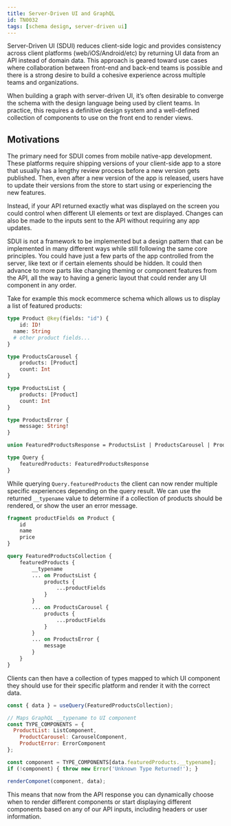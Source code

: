 ```yaml
---
title: Server-Driven UI and GraphQL
id: TN0032
tags: [schema design, server-driven ui]
---
```



Server-Driven UI (SDUI) reduces client-side logic and provides consistency across client platforms (web/iOS/Android/etc) by returning UI data from an API instead of domain data. This approach is geared toward use cases where collaboration between front-end and back-end teams is possible and there is a strong desire to build a cohesive experience across multiple teams and organizations.

When building a graph with server-driven UI, it’s often desirable to converge the schema with the design language being used by client teams. In practice, this requires a definitive design system and a well-defined collection of components to use on the front end to render views.

## Motivations

The primary need for SDUI comes from mobile native-app development. These platforms require shipping versions of your client-side app to a store that usually has a lengthy review process before a new version gets published. Then, even after a new version of the app is released, users have to update their versions from the store to start using or experiencing the new features.

Instead, if your API returned exactly what was displayed on the screen you could control when different UI elements or text are displayed. Changes can also be made to the inputs sent to the API without requiring any app updates.

SDUI is not a framework to be implemented but a design pattern that can be implemented in many different ways while still following the same core principles. You could have just a few parts of the app controlled from the server, like text or if certain elements should be hidden. It could then advance to more parts like changing theming or component features from the API, all the way to having a generic layout that could render any UI component in any order.

Take for example this mock ecommerce schema which allows us to display a list of featured products:

```graphql
type Product @key(fields: "id") {
	id: ID!
  name: String
  # other product fields...
}

type ProductsCarousel {
	products: [Product]
	count: Int
}

type ProductsList {
	products: [Product]
	count: Int
}

type ProductsError {
	message: String!
}

union FeaturedProductsResponse = ProductsList | ProductsCarousel | ProductsError

type Query {
	featuredProducts: FeaturedProductsResponse
}
```

While querying `Query.featuredProducts` the client can now render multiple specific experiences depending on the query result. We can use the returned `__typename` value to determine if a collection of products should be rendered, or show the user an error message.

```graphql
fragment productFields on Product {
	id
	name
	price
}

query FeaturedProductsCollection {
	featuredProducts {
		__typename
		... on ProductsList {
			products {
				...productFields
			}
		}
		... on ProductsCarousel {
			products {
				...productFields			
			}
		}
		... on ProductsError {
			message
		}
	}
}
```

Clients can then have a collection of types mapped to which UI component they should use for their specific platform and render it with the correct data.

```jsx
const { data } = useQuery(FeaturedProductsCollection);

// Maps GraphQL __typename to UI component
const TYPE_COMPONENTS = {
  ProductList: ListComponent,
	ProductCarousel: CarouselComponent,
	ProductError: ErrorComponent
};

const component = TYPE_COMPONENTS[data.featuredProducts.__typename];
if (!component) { throw new Error('Unknown Type Returned!'); }

renderComponet(component, data);
```

This means that now from the API response you can dynamically choose when to render different components or start displaying different components based on any of our API inputs, including headers or user information.